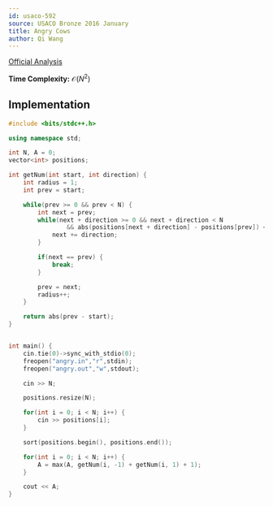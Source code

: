 ```yaml
---
id: usaco-592
source: USACO Bronze 2016 January
title: Angry Cows
author: Qi Wang
---
```


[Official Analysis](http://www.usaco.org/current/data/sol_angry_bronze_jan16.html)

**Time Complexity:** $\mathcal{O}(N^2)$

<LanguageSection>
<CPPSection>

## Implementation

```cpp
#include <bits/stdc++.h>

using namespace std;

int N, A = 0;
vector<int> positions;

int getNum(int start, int direction) {
	int radius = 1;
	int prev = start;

	while(prev >= 0 && prev < N) {
		int next = prev;
		while(next + direction >= 0 && next + direction < N 
				&& abs(positions[next + direction] - positions[prev]) <= radius) {
			next += direction;
		}

		if(next == prev) {
			break;
		}

		prev = next;
		radius++;
	}

	return abs(prev - start);
}


int main() {
	cin.tie(0)->sync_with_stdio(0);
	freopen("angry.in","r",stdin);
	freopen("angry.out","w",stdout);

	cin >> N;

	positions.resize(N);

	for(int i = 0; i < N; i++) {
		cin >> positions[i];
	}

	sort(positions.begin(), positions.end());

	for(int i = 0; i < N; i++) {
		A = max(A, getNum(i, -1) + getNum(i, 1) + 1);
	}   

	cout << A;
}
```

</CPPSection>
</LanguageSection>
